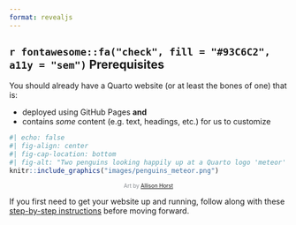 ```yaml
---
format: revealjs
---
```


## `r fontawesome::fa("check", fill = "#93C6C2", a11y = "sem")` Prerequisites {.smaller}

You should already have a Quarto website (or at least the bones of one) that is:

::: {.incremental}
-   deployed using GitHub Pages **and**
-   contains *some* content (e.g. text, headings, etc.) for us to customize
:::

```r
#| echo: false
#| fig-align: center
#| fig-cap-location: bottom
#| fig-alt: "Two penguins looking happily up at a Quarto logo 'meteor' that is flying overhead." 
knitr::include_graphics("images/penguins_meteor.png")
```
<center><span style = 'font-size: 70%; color: #868A8F;'>Art by [Allison Horst](https://github.com/allisonhorst/stats-illustrations)</span></center>

::: footer
If you first need to get your website up and running, follow along with these [step-by-step instructions](https://ucsb-meds.github.io/creating-quarto-websites/) before moving forward.
:::
